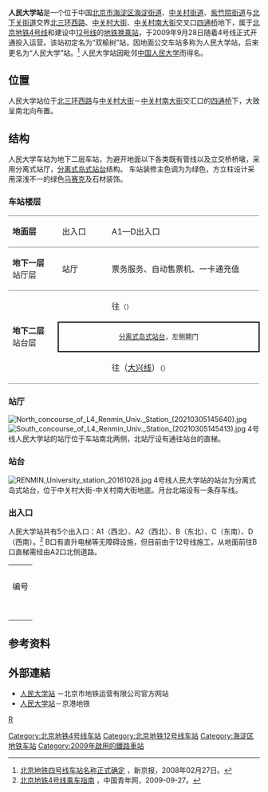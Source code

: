 {{noteTA 
|G1=Railway
|G2=Unit}}
{{Infobox station
| name = 人民大学
| eng_name = Renmin Daxue<br/>(Renmin Univ.)<ref name=map2021>{{cite web|url=https://www.bjsubway.com/subway/images/luwangtu.png|title=北京城市轨道交通线网图|date=2021-12-31|access-date=2021-12-30|archive-date=2021-12-31|archive-url=https://web.archive.org/web/20211231004642/https://www.bjsubway.com/subway/images/luwangtu.png}}</ref>
| livery = 
| linecolour = {{北京地铁颜色|4}}
| linecolour2 = {{北京地铁颜色|12}}
| image = Platform of L4 Renmin Univ. Station (20210202171409).jpg
| caption = 人民大学站4号线站台
| former = 双榆树站<ref>{{cite news|url=http://www.people.com.cn/GB/shenghuo/76/123/20030104/901197.html|title=北京地铁四号线贯穿城区 车站设计本月招标|publisher=[[北京青年报|北京青年报]]|date=2003-01-04|accessdate=2019-04-15|archive-date=2019-04-15|archive-url=https://web.archive.org/web/20190415044712/http://www.people.com.cn/GB/shenghuo/76/123/20030104/901197.html|dead-url=no}}</ref>
| country = {{PRC}}
| borough = [[北京市|北京市]][[海淀区|海淀区]][[海淀街道|海淀街道]]、[[中关村街道|中关村街道]]、[[紫竹院街道|紫竹院街道]]与[[北下关街道|北下关街道]]交界
| address = [[北京三环路|北三环西路]]、[[中关村大街|中关村大街]]、[[中关村大街|中关村南大街]]交叉口[[四通桥|四通桥]]地下
| coordinates = {{coord|39|57|56.21|N|116|18|54.55|E|type:railwaystation|display=inline, title}}
| elevation = 
| operator = [[北京市地铁运营有限公司|北京市地铁运营有限公司]]、[[京港地铁|北京京港地铁有限公司]]
| lines = {{北京地铁线路名|4|SL}}<br />{{北京地铁线路名|12|SL}}（建设中）
| distance = 
| platform = 各1座[[分离式站台|分离]][[岛式站台|岛式站台]]
| tracks = 各2条
| connections = 公交站：人民大学、四通桥东、四通桥南
| structure = 地下车站
| hall = 分离式站厅
| depth = 
| levels = 
| interchange = 
| exits = 5個
| elevator = 
| escalator = 
| architect = 
| architectural_style = 
| colour = {{北京地铁线路名|4|S}}：{{colorbox|#22AC38}} 绿色
| type = 
| status = {{北京地铁线路名|4|S}}：运营中<br />{{北京地铁线路名|12|S}}：建设中
| code = 
| zone = 
| classification = 
| website = 
| built = {{北京地铁线路名|4|S}}：2004年<ref>{{cite news|url=http://news.sina.com.cn/s/2004-08-10/06223346175s.shtml|title=地铁四号线五个车站开工|publisher=[[北京青年报|北京青年报]]|date=2004-08-10|accessdate=2019-04-15|archive-date=2019-04-15|archive-url=https://web.archive.org/web/20190415044711/http://news.sina.com.cn/s/2004-08-10/06223346175s.shtml|dead-url=no}}</ref>
| opened = {{北京地铁线路名|4|S}}：2009年9月28日
| pass_year = 
| passengers = 
| trains = 
| station_hours = 
| hours = 
| first = {{北京地铁线路名|4|S}}
:往{{北京地铁起讫站|4|L}}：05:40
:往{{北京地铁起讫站|大兴|R}}：05:13
| last = {{北京地铁线路名|4|S}}
:往{{北京地铁起讫站|4|L}}：23:54
:往{{北京地铁起讫站|大兴|R}}：22:50
:往{{站|公益西桥}}：23:03<ref>{{cite web|url=http://www.mtr.bj.cn/instruct/traintime.html|title=列车时刻表|publisher=北京京港地铁有限公司|accessdate=2016-07-03|deadurl=yes|archiveurl=https://web.archive.org/web/20160121111843/http://www.mtr.bj.cn/instruct/traintime.html|archivedate=2016-01-21}}</ref>
| services = {{Adjacent stations|system=北京地铁
|line1=4|left1=海淀黄庄|right1=魏公村|note-left1=1.063km|note-mid1=距离[[安河桥北站|安河桥北]]8.431km|note-right1=1.051km
|line2=12|left2=苏州桥|right2=大钟寺|type2=建设中|note-mid2={{BJS Dater|3||time|开通}}}}
| route_map = {{Routemap|inline=yes|map=
utSTRf\utSTRg~~ ~~{{rmr|Licon=U|{{stl|北京地铁|海淀黄庄}}}}
utSTRc2\utSTR3\utSTR\
utSTR+1!~utSTR2+1\utENDEa!~utSTRc34\utSTR\
utSTR!~utSTRc1\utABZg+4\utSTR\
utSTR\utSTR\utSTR\
utSTR!~utSTRc2\utABZ23\utSTR!~utSTRc3\
utABZg+1\utSTRc14\utABZg+4\
utSTR2\utSTRc3\utSTR\
utSTRc1\utSTR+4\utSTR\
utSTR+BSl\utSTR+BSr
utSTR+BSl\utSTR+BSr
utSTRf\utSTRg~~ ~~{{rmr|Licon=D|{{stl|北京地铁|魏公村}}}}
}}
}}
'''人民大学站'''是一个位于中国[[北京市|北京市]][[海淀区|海淀区]][[海淀街道|海淀街道]]、[[中关村街道|中关村街道]]、[[紫竹院街道|紫竹院街道]]与[[北下关街道|北下关街道]]交界[[北京三环路|北三环西路]]、[[中关村大街|中关村大街]]、[[中关村大街|中关村南大街]]交叉口[[四通桥|四通桥]]地下，属于[[北京地铁|北京地铁]][[北京地铁4号线|4号线]]和建设中[[北京地铁12号线|12号线]]的[[地铁车站|地铁]][[换乘站|换乘站]]，于2009年9月28日随着4号线正式开通投入运营。该站初定名为“双榆树”站，因地面公交车站多称为人民大学站，后来更名为“人民大学”站。<ref>[http://news.ifeng.com/mainland/200802/0227_17_414552.shtml 北京地铁四号线车站名称正式确定] {{Wayback|url=http://news.ifeng.com/mainland/200802/0227_17_414552.shtml |date=20181231194018 }}，新京报，2008年02月27日。</ref> 人民大学站因毗邻[[中国人民大学|中国人民大学]]而得名。

== 位置 ==
人民大学站位于[[北京三环路|北三环西路]]与[[中关村大街|中关村大街]]－[[中关村南大街|中关村南大街]]交汇口的[[四通桥|四通桥]]下，大致呈南北向布置。

== 结构 ==
人民大学车站为地下二层车站，为避开地面以下各类既有管线以及立交桥桥墩，采用分离式站厅，[[分离式岛式站台|分离式岛式站台]]结构。
车站装修主色调为为绿色，方立柱设计采用深浅不一的绿色[[马赛克|马赛克]]及石材装饰。
=== 车站楼层 ===
{|cellspacing=0 cellpadding=3
|style="border-top:solid 1px gray;border-bottom:solid 1px gray;" width=100|'''地面层'''
|style="border-top:solid 1px gray;border-bottom:solid 1px gray;" width=100|出入口
|style="border-top:solid 1px gray;border-bottom:solid 1px gray;" width=350|A1—D出入口
|-
|style="border-bottom:solid 1px gray;"|'''地下一层'''<br />站厅层
|style="border-bottom:solid 1px gray;"|站厅
|style="border-bottom:solid 1px gray;"|票务服务、自动售票机、一卡通充值
|-
|style="border-bottom:solid 1px gray;" rowspan=3|'''地下二层'''<br />站台层
|{{arrow|L}}
|{{北京地铁线路名|4|c}}往{{站|安河桥北}}<small>（{{站|海淀黄庄}}）</small>
|-
|style="border-right:solid 2px black;border-left:solid 2px black;border-top:solid 2px black;border-bottom:solid 2px black;" colspan=2|<center><small>[[分离式岛式站台|分离式岛式站台]]，左側開门</small></center>
|-
|style="border-bottom:solid 1px gray;"|{{arrow|R}}
|style="border-bottom:solid 1px gray;"|{{北京地铁线路名|4|c}}往{{站|天宫院}}（[[北京地铁大兴线|大兴线]]）<small>（{{站|魏公村}}）</small>
|}

=== 站厅 ===
[[File:North_concourse_of_L4_Renmin_Univ._Station_(20210305145640).jpg|thumb]]
[[File:South_concourse_of_L4_Renmin_Univ._Station_(20210305145413).jpg|thumb]]
4号线人民大学站的站厅位于车站南北两侧，北站厅设有通往站台的直梯。

=== 站台 ===
[[File:RENMIN_University_station_20161028.jpg|thumb]]
4号线人民大学站的站台为分离式岛式站台，位于中关村大街-中关村南大街地底。月台北端设有一条存车线。
{{multiple image | direction = vertical | align = center| width = 700
| image1 = Platform panorama of Renmin University Station (20170820145705).jpg | caption1 = <center>4号线站台全景图（2017年8月摄）</center>
}}

=== 出入口 ===
人民大学站共有5个出入口：A1（西北）、A2（西北）、B（东北）、C（东南）、D（西南）。<ref>[http://www.youth.cn/gz/200909/t20090927_1036830_4.htm 北京地铁4号线乘车指南] {{Wayback|url=http://www.youth.cn/gz/200909/t20090927_1036830_4.htm |date=20140203042929 }}，中国青年网，2009-09-27。</ref> B口有直升电梯等无障碍设施，但目前由于12号线施工，从地面前往B口直梯需经由A2口北侧道路。
{| class="wikitable"
| colspan="5" align="center" bgcolor="{{北京地铁颜色|4}}" |
|-
| colspan="5" align="center" bgcolor="{{北京地铁颜色|12}}" |
|-
! 编号 
! 指示 
! 建议前往的目的地
! 图片
!无障碍设施
|-
| {{港鐵出口|A|1}} 
| 中关村大街 
| 中关村大街（西侧）、[[中国人民大学|中国人民大学]]
|[[File:Exit_A1_of_Renmin_University_Station_(20200918171756).jpg|150px]]
|{{n/a}}
|-
| {{港鐵出口|A|2}} 
| 中关村大街 
| 中关村大街（东侧）、双榆树公园、海淀区中医院、双榆树派出所、中国邮政、双榆树中心小学、明天幼稚集团第二幼儿园
|[[File:Exit_A2_of_Renmin_Univ._Station_(20220411160226).jpg|150px]]
|{{n/a}}
|-
| {{港鐵出口|B|附=升}} 
| 北三环西路 
| 北三环西路（北侧）、双榆树西里、UME华星国际影城
|[[File:Exit_B_of_Renmin_University_Station_(20200908125131).jpg|150px]]
|[[File:Exit_B_lift_of_Renmin_Univ._Station_(20220411160120).jpg|150px]]
|-
| {{港鐵出口|C}} 
| 北三环西路 
| 北三环西路（南侧）、双安商场、北下关、北京科技会展中心
|[[File:Exit_C_of_Renmin_University_Station_(20200918164315).jpg|150px]]
|{{n/a}}
|-
| {{港鐵出口|D}} 
| {{nowrap|中关村南大街}} 
| 中关村南大街（西侧）、[[国家外国专家局|国家外国专家局]]、北京科学会堂中国国际人才协会、[[北京友谊宾馆|北京友谊宾馆]]
|[[File:Exit_D_of_Renmin_University_Station_(20210523071812).jpg|150px]]
|{{n/a}}
|-
| colspan="5" bgcolor="#EEEEEE" | {{港鐵出口|註=升}}
|}

== 参考资料 ==
{{reflist}}

== 外部連結 ==
{{commonscat|Renmin University Station}}
*[http://www.bjsubway.com/station/xltcx/line4/2013-08-22/97.html 人民大学站] {{Wayback|url=http://www.bjsubway.com/station/xltcx/line4/2013-08-22/97.html |date=20190101002827 }}－北京市地铁运营有限公司官方网站
*[http://www.mtr.bj.cn/content/details19_397.html 人民大学站]{{Wayback|url=http://www.mtr.bj.cn/content/details19_397.html |date=20160303215859 }}－京港地铁

{{北京地铁4号线}}
{{北京地铁12号线}}

[[Category:北京地铁4号线车站|Category:北京地铁4号线车站]]
[[Category:北京地铁12号线车站|Category:北京地铁12号线车站]]
[[Category:海淀区地铁车站|Category:海淀区地铁车站]]
[[Category:2009年啟用的鐵路車站|Category:2009年啟用的鐵路車站]]
[[分類:以學校命名的北京地铁車站|R]]